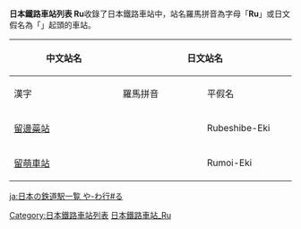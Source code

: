 {{noteTA
|1=zh-tw:車站;zh-cn:站;zh-hk:站;
}}
{{ListTOC Japan Romaji}}
<br>
{{ListTOC Japan Hiragana}}
'''日本鐵路車站列表 Ru'''收錄了日本鐵路車站中，站名羅馬拼音為字母「'''Ru'''」或日文假名為「'''{{lang|ja|る}}'''」起頭的車站。

{| class="wikitable" border="1"
|-
! rowspan="2" width="200"| 中文站名
! colspan="3"| 日文站名
! rowspan="2" width="300"| 所屬業者/路線
|-
! width="150"| 漢字
! width="150"| 羅馬拼音
! width="150"| 平假名
|-
| [[留邊蘂站|留邊蘂站]]
| {{lang|ja|留辺蘂駅}}
| Rubeshibe-Eki
| {{lang|ja|るべしべえき}}
| 北海道旅客鐵道石北本線
|-
| [[留萌車站|留萌車站]]
| {{lang|ja|留萌駅}}
| Rumoi-Eki
| {{lang|ja|るもいえき}}
| 北海道旅客鐵道留萌本線
|}

[[Category:日本鐵路車站列表|Category:日本鐵路車站列表]]
[[Category:日本鐵路車站_Ru|]]

[[ja:日本の鉄道駅一覧_や-わ行#る|ja:日本の鉄道駅一覧 や-わ行#る]]
